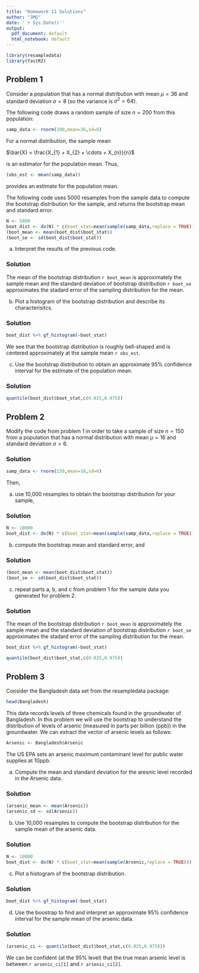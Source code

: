 ```yaml
---
title: "Homework 11 Solutions"
author: "JMG"
date: '`r Sys.Date()`'
output:
  pdf_document: default
  html_notebook: default
---
```


```r
library(resampledata)
library(fastR2)
```

## Problem 1

Consider a population that has a normal distribution with mean $\mu = 36$ and standard deviation $\sigma = 8$ (so the variance is $\sigma^2 = 64$). 

The following code draws a random sample of size $n=200$ from this population:
```r
samp_data <- rnorm(200,mean=36,sd=8)
```

For a normal distribution, the sample mean

$\bar{X} = \frac{X_{1} + X_{2} + \cdots + X_{n}}{n}$

is an estimator for the population mean. Thus, 
```r
(obs_est <- mean(samp_data))
```

provides an estimate for the population mean. 

The following code uses 5000 resamples from the sample data to compute the bootstrap distribution for the sample, and returns the bootstrap mean and standard error.

```r
N <- 5000
boot_dist <- do(N) * c(boot_stat=mean(sample(samp_data,replace = TRUE)))
(boot_mean <- mean(boot_dist$boot_stat))
(boot_se <- sd(boot_dist$boot_stat))
```

a) Interpret the results of the previous code.  

### Solution

The mean of the bootstrap distribution `r boot_mean` is approximately the sample mean and the standard deviation of bootstrap distribution `r boot_se` approximates the stadard error of the sampling distribution for the mean.  

b) Plot a histogram of the bootstrap distribution and describe its characterisitcs.

### Solution

```r
boot_dist %>% gf_histogram(~boot_stat)
```

We see that the bootstrap distribution is roughly bell-shaped and is centered approximately at the sample mean `r obs_est`. 

c) Use the bootstrap distribution to obtain an approximate 95% confidence interval for the estimate of the population mean. 

### Solution

```r
quantile(boot_dist$boot_stat,c(0.025,0.975))
```


## Problem 2

Modify the code from problem 1 in order to take a sample of size $n=150$ from a population that has a normal distribution with mean $\mu = 16$ and standard deviation $\sigma = 6$. 

### Solution

```r
samp_data <- rnorm(150,mean=16,sd=6)
```


Then, 

a) use 10,000 resamples to obtain the bootstrap distribution for your sample,

### Solution

```r
N <- 10000
boot_dist <- do(N) * c(boot_stat=mean(sample(samp_data,replace = TRUE)))
```

b) compute the bootstrap mean and standard error, and

### Solution

```r
(boot_mean <- mean(boot_dist$boot_stat))
(boot_se <- sd(boot_dist$boot_stat))
```

c) repeat parts a, b, and c from problem 1 for the sample data you generated for problem 2. 

### Solution 

The mean of the bootstrap distribution `r boot_mean` is approximately the sample mean and the standard deviation of bootstrap distribution `r boot_se` approximates the stadard error of the sampling distribution for the mean.

```r
boot_dist %>% gf_histogram(~boot_stat)
```

```r
quantile(boot_dist$boot_stat,c(0.025,0.975))
```

## Problem 3

Consider the Bangladesh data set from the resampledata package:
```r
head(Bangladesh)
```
This data records levels of three chemicals found in the groundwater of Bangladesh. In this problem we will use the bootstrap to understand the distribution of levels of arsenic (measured in parts per billion (ppb)) in the groundwater. We can extract the vector of arsenic levels as follows:
```r
Arsenic <- Bangladesh$Arsenic
```
The US EPA sets an arsenic maximum contaminant level for public water supplies at 10ppb. 

a) Compute the mean and standard deviation for the aresnic level recorded in the Arsenic data. 

### Solution 
```r
(arsenic_mean <- mean(Arsenic))
(arsenic_sd <- sd(Arsenic))
```

b) Use 10,000 resamples to compute the bootstrap distribution for the sample mean of the arsenic data. 

### Solution 
```r
N <- 10000
boot_dist <- do(N) * c(boot_stat=mean(sample(Arsenic,replace = TRUE)))
```

c) Plot a histogram of the bootstrap distribution. 

### Solution 

```r
boot_dist %>% gf_histogram(~boot_stat)
```

d) Use the boostrap to find and interpret an approximate 95% confidence interval for the sample mean of the arsenic data. 

### Solution 

```r
(arsenic_ci <- quantile(boot_dist$boot_stat,c(0.025,0.975)))
```

We can be confident (at the 95% level) that the true mean arsenic level is between `r arsenic_ci[1]` and `r arsenic_ci[2]`. 

